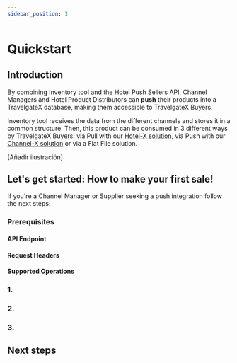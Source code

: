 ```yaml
---
sidebar_position: 1
---
```


# Quickstart

## Introduction

By combining Inventory tool and the Hotel Push Sellers API, Channel Managers and Hotel Product Distributors can **push** their products into a TravelgateX database, making them accessible to TravelgateX Buyers.

Inventory tool receives the data from the different channels and stores it in a common structure. Then, this product can be consumed in 3 different ways by TravelgateX Buyers: via Pull with our [Hotel-X solution](../../for-buyers/hotel-x-pull-buyers-api/quickstart), via Push with our [Channel-X solution](../../for-buyers/channel-x-push-buyers-api/quickstart) or via a Flat File solution.

[Añadir ilustración]

## Let's get started: How to make your first sale!

If you're a Channel Manager or Supplier seeking a push integration follow the next steps:

### Prerequisites

#### API Endpoint

#### Request Headers

#### Supported Operations

### 1.

### 2.

### 3.

## Next steps
